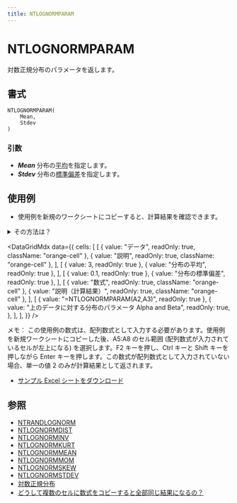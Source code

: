 ```yaml
---
title: NTLOGNORMPARAM
---
```



# NTLOGNORMPARAM

対数正規分布のパラメータを返します。

## 書式

```excel
NTLOGNORMPARAM(
    Mean,
    Stdev
)
```

### 引数

- **_Mean_** 分布の[平均](https://www.ntrand.com/jp/glossary/#local_mean)を指定します。
- **_Stdev_** 分布の[標準偏差](https://www.ntrand.com/jp/glossary/#local_standard_deviation)を指定します。

## 使用例

- 使用例を新規のワークシートにコピーすると、計算結果を確認できます。

<details>
<summary>その方法は？</summary>

1.  新しいブックまたはワークシートを作成します。
2.  ヘルプ トピックにある使用例を選択します（行番号および列番号を除く）。

    ![Selecting an example from Help](./../../assets/functions/HowToCopy.png)

    ヘルプから使用例を選択する

3.  Ctrl キーを押しながら C キーを押します。
4.  ワークシートのセル A1 を選択し、Ctrl キーを押しながら V キーを押します。
5.  計算結果と結果を返す数式の表示を切り替えるには、Ctrl キーを押しながら ` (アクサン グラーブ) キーを押すか、または [ツール] メニューの [ワークシート分析] をポイントし、[ワークシート分析モード] をクリックします。

</details>

<DataGridMdx
  data={{
    cells: [
      [
        { value: "データ", readOnly: true, className: "orange-cell" },
        { value: "説明", readOnly: true, className: "orange-cell" },
      ],
      [
        { value: 3, readOnly: true },
        { value: "分布の平均", readOnly: true },
      ],
      [
        { value: 0.1, readOnly: true },
        { value: "分布の標準偏差", readOnly: true },
      ],
      [
        { value: "数式", readOnly: true, className: "orange-cell" },
        { value: "説明（計算結果）", readOnly: true, className: "orange-cell" },
      ],
      [
        { value: "=NTLOGNORMPARAM(A2,A3)", readOnly: true },
        {
          value: "上のデータに対する分布のパラメータ Alpha and Beta",
          readOnly: true,
        },
      ],
    ],
  }}
/>

メモ： この使用例の数式は、配列数式として入力する必要があります。使用例を新規ワークシートにコピーした後、A5:A8 のセル範囲 (配列数式が入力されているセルが左上になる) を選択します。F2 キーを押し、Ctrl キーと Shift キーを押しながら Enter キーを押します。この数式が配列数式として入力されていない場合、単一の値 2 のみが計算結果として返されます。

- [サンプル Excel シートをダウンロード](https://www.ntrand.com/files/NtRand2.xls "サンプル Excel シートをダウンロード")

## 参照

- [NTRANDLOGNORM](https://www.ntrand.com/jp/ntrandlognorm/)
- [NTLOGNORMDIST](https://www.ntrand.com/jp/ntlognormdist/)
- [NTLOGNORMINV](https://www.ntrand.com/jp/ntlognorminv/)
- [NTLOGNORMKURT](https://www.ntrand.com/jp/ntlognormkurt/)
- [NTLOGNORMMEAN](https://www.ntrand.com/jp/ntlognormmean/)
- [NTLOGNORMMOM](https://www.ntrand.com/jp/ntlognormmom/)
- [NTLOGNORMSKEW](https://www.ntrand.com/jp/ntlognormskew/)
- [NTLOGNORMSTDEV](https://www.ntrand.com/jp/ntlognormstdev/)
- [対数正規分布](https://www.ntrand.com/jp/log-normal-distribution/)
- [どうして複数のセルに数式をコピーすると全部同じ結果になるの？](https://www.ntrand.com/jp/faq/#local_CtrlShiftEnter)
